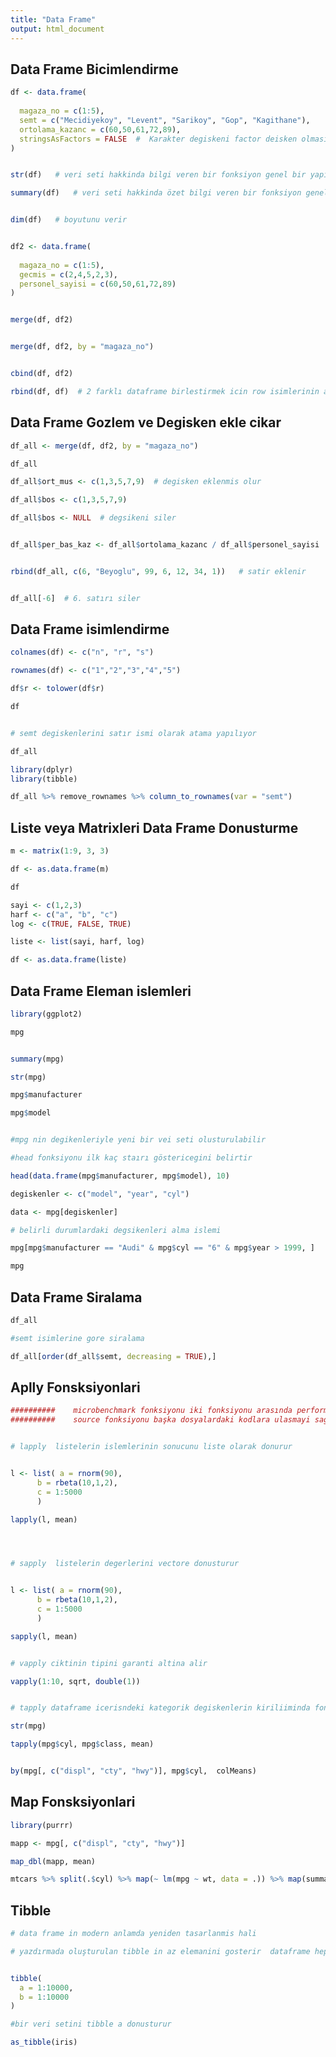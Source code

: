 ---
title: "Data Frame"
output: html_document
---


## Data Frame Bicimlendirme


```{r}


df <- data.frame(
  
  magaza_no = c(1:5),
  semt = c("Mecidiyekoy", "Levent", "Sarikoy", "Gop", "Kagithane"),
  ortolama_kazanc = c(60,50,61,72,89),
  stringsAsFactors = FALSE  #  Karakter degiskeni factor deisken olmasini engeller
)


str(df)   # veri seti hakkinda bilgi veren bir fonksiyon genel bir yapi

summary(df)   # veri seti hakkinda özet bilgi veren bir fonksiyon genel bir yapi


dim(df)   # boyutunu verir


df2 <- data.frame(
  
  magaza_no = c(1:5),
  gecmis = c(2,4,5,2,3),
  personel_sayisi = c(60,50,61,72,89)
)


merge(df, df2)


merge(df, df2, by = "magaza_no")


cbind(df, df2)

rbind(df, df)  # 2 farklı dataframe birlestirmek icin row isimlerinin ayni olmasi lazim


```



## Data Frame Gozlem ve Degisken ekle cikar


```{r df_all}


df_all <- merge(df, df2, by = "magaza_no")

df_all

df_all$ort_mus <- c(1,3,5,7,9)  # degisken eklenmis olur

df_all$bos <- c(1,3,5,7,9)

df_all$bos <- NULL  # degsikeni siler


df_all$per_bas_kaz <- df_all$ortolama_kazanc / df_all$personel_sayisi


rbind(df_all, c(6, "Beyoglu", 99, 6, 12, 34, 1))   # satir eklenir


df_all[-6]  # 6. satırı siler


```



## Data Frame isimlendirme


```{r echo=FALSE}

colnames(df) <- c("n", "r", "s")

rownames(df) <- c("1","2","3","4","5")

df$r <- tolower(df$r)

df


# semt degiskenlerini satır ismi olarak atama yapılıyor

df_all

library(dplyr)
library(tibble)

df_all %>% remove_rownames %>% column_to_rownames(var = "semt")


```



## Liste veya Matrixleri Data Frame Donusturme


```{r include=FALSE}

m <- matrix(1:9, 3, 3)

df <- as.data.frame(m)

df

sayi <- c(1,2,3)
harf <- c("a", "b", "c")
log <- c(TRUE, FALSE, TRUE)

liste <- list(sayi, harf, log)

df <- as.data.frame(liste)


```



## Data Frame Eleman islemleri


```{r }


library(ggplot2)

mpg


summary(mpg)

str(mpg)

mpg$manufacturer

mpg$model


#mpg nin degikenleriyle yeni bir vei seti olusturulabilir

#head fonksiyonu ilk kaç staırı göstericegini belirtir

head(data.frame(mpg$manufacturer, mpg$model), 10)

degiskenler <- c("model", "year", "cyl")

data <- mpg[degiskenler]

# belirli durumlardaki degsikenleri alma islemi

mpg[mpg$manufacturer == "Audi" & mpg$cyl == "6" & mpg$year > 1999, ]

mpg

```



## Data Frame Siralama


```{r }

df_all

#semt isimlerine gore siralama

df_all[order(df_all$semt, decreasing = TRUE),]

```





## Aplly Fonsksiyonlari



```{r }

##########    microbenchmark fonksiyonu iki fonksiyonu arasında performans karsilastirmasi yapar
##########    source fonksiyonu başka dosyalardaki kodlara ulasmayi saglar


# lapply  listelerin islemlerinin sonucunu liste olarak donurur


l <- list( a = rnorm(90),
      b = rbeta(10,1,2),
      c = 1:5000
      )

lapply(l, mean)




# sapply  listelerin degerlerini vectore donusturur


l <- list( a = rnorm(90),
      b = rbeta(10,1,2),
      c = 1:5000
      )

sapply(l, mean)


# vapply ciktinin tipini garanti altina alir

vapply(1:10, sqrt, double(1))


# tapply dataframe icerisndeki kategorik degiskenlerin kiriliiminda fonksiyonlari calismasini saglar

str(mpg)

tapply(mpg$cyl, mpg$class, mean)


by(mpg[, c("displ", "cty", "hwy")], mpg$cyl,  colMeans)


```





## Map Fonsksiyonlari



```{r }

library(purrr)

mapp <- mpg[, c("displ", "cty", "hwy")]

map_dbl(mapp, mean)

mtcars %>% split(.$cyl) %>% map(~ lm(mpg ~ wt, data = .)) %>% map(summary) %>% map_dbl("r.squared") 


```


## Tibble 



```{r }

# data frame in modern anlamda yeniden tasarlanmis hali

# yazdırmada oluşturulan tibble in az elemanini gosterir  dataframe hepsini gosterir


tibble(
  a = 1:10000,
  b = 1:10000
)

#bir veri setini tibble a donusturur

as_tibble(iris)  

```





